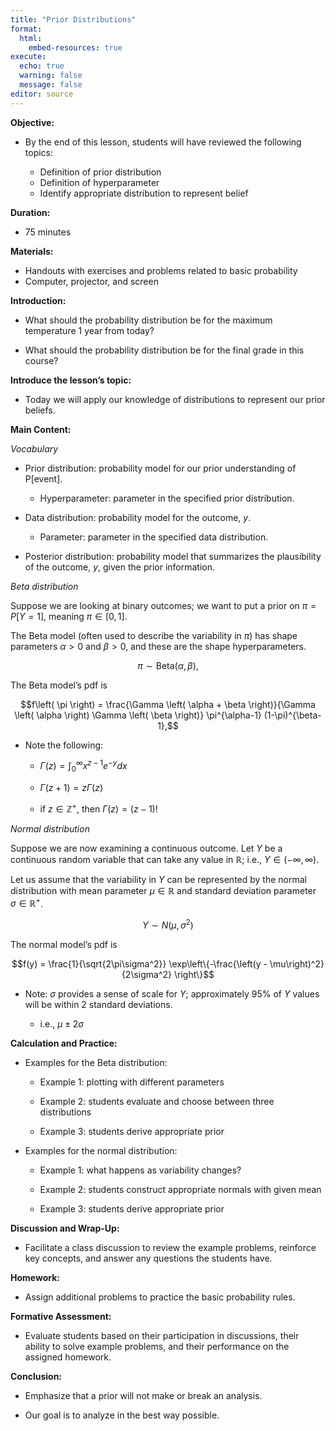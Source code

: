 ```yaml
---
title: "Prior Distributions"
format: 
  html:
    embed-resources: true
execute:
  echo: true
  warning: false
  message: false
editor: source  
---
```


**Objective:** 

- By the end of this lesson, students will have reviewed the following topics:

    - Definition of prior distribution
    - Definition of hyperparameter
    - Identify appropriate distribution to represent belief

**Duration:** 

- 75 minutes

**Materials:**

- Handouts with exercises and problems related to basic probability
- Computer, projector, and screen

**Introduction:**

- What should the probability distribution be for the maximum temperature 1 year from today? 

- What should the probability distribution be for the final grade in this course?

**Introduce the lesson's topic:** 

- Today we will apply our knowledge of distributions to represent our prior beliefs.

**Main Content:** 

*Vocabulary*

- Prior distribution: probability model for our prior understanding of $\text{P}[\text{event}]$.

    - Hyperparameter: parameter in the specified prior distribution.

- Data distribution: probability model for the outcome, $y$.

    - Parameter: parameter in the specified data distribution.

- Posterior distribution: probability model that summarizes the plausibility of the outcome, $y$, given the prior information.

*Beta distribution*

Suppose we are looking at binary outcomes; we want to put a prior on $\pi = P[Y=1]$, meaning $\pi \in [0, 1]$.

The Beta model (often used to describe the variability in $\pi$) has shape parameters $\alpha > 0$ and $\beta > 0$, and these are the shape hyperparameters. 

$$\pi \sim \text{Beta}\left(\alpha, \beta \right),$$

The Beta model's pdf is

$$f\left( \pi \right) = \frac{\Gamma \left( \alpha + \beta \right)}{\Gamma \left( \alpha \right) \Gamma \left( \beta \right)} \pi^{\alpha-1} (1-\pi)^{\beta-1},$$

- Note the following:

    - $\Gamma\left( z \right) = \int_{0}^{\infty} x^{z-1} e^{-y} dx$
    
    - $\Gamma\left( z + 1 \right) = z \Gamma\left( z \right)$
    
    - if $z\in \mathbb{Z}^+$, then $\Gamma\left( z \right) = (z-1)!$

*Normal distribution*

Suppose we are now examining a continuous outcome. Let $Y$ be a continuous random variable that can take any value in $\mathbb{R}$; i.e., $Y \in \left(-\infty, \infty\right)$. 

Let us assume that the variability in $Y$ can be represented by the normal distribution with mean parameter $\mu \in \mathbb{R}$ and standard deviation parameter $\sigma \in \mathbb{R}^+$.

$$Y \sim N\left(\mu, \sigma^2\right)$$

The normal model's pdf is 

$$f(y) = \frac{1}{\sqrt{2\pi\sigma^2}} \exp\left\{-\frac{\left(y - \mu\right)^2}{2\sigma^2} \right\}$$

- Note: $\sigma$ provides a sense of scale for $Y$; approximately 95% of $Y$ values will be within 2 standard deviations. 

    - i.e., $\mu \pm 2 \sigma$


**Calculation and Practice:**

- Examples for the Beta distribution:

    - Example 1: plotting with different parameters
    
    - Example 2: students evaluate and choose between three distributions
    
    - Example 3: students derive appropriate prior

- Examples for the normal distribution:

    - Example 1: what happens as variability changes?
    
    - Example 2: students construct appropriate normals with given mean
    
    - Example 3: students derive appropriate prior

**Discussion and Wrap-Up:**

- Facilitate a class discussion to review the example problems, reinforce key concepts, and answer any questions the students have.

**Homework:**

- Assign additional problems to practice the basic probability rules.

**Formative Assessment:**

- Evaluate students based on their participation in discussions, their ability to solve example problems, and their performance on the assigned homework.

**Conclusion:**

- Emphasize that a prior will not make or break an analysis.

- Our goal is to analyze in the best way possible. 